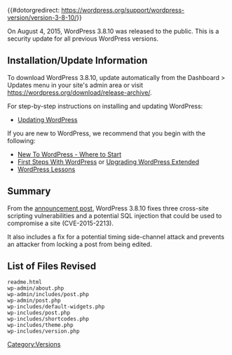 {{#dotorgredirect: https://wordpress.org/support/wordpress-version/version-3-8-10/}}
{{Languages|
{{en|Version 3.8.10}}
{{ja|Version 3.8.10}}
}}

On August 4, 2015, WordPress 3.8.10 was released to the public. This is a security update for all previous WordPress versions.

== Installation/Update Information ==
To download WordPress 3.8.10, update automatically from the Dashboard > Updates menu in your site's admin area or visit https://wordpress.org/download/release-archive/.

For step-by-step instructions on installing and updating WordPress:
* [[Updating WordPress]]

If you are new to WordPress, we recommend that you begin with the following:
* [[New To WordPress - Where to Start]]
* [[First Steps With WordPress]] or [[Upgrading WordPress Extended]]
* [[WordPress Lessons]]

== Summary ==
From the [https://wordpress.org/news/2015/08/wordpress-4-2-4/ announcement post], WordPress 3.8.10 fixes three cross-site scripting vulnerabilities and a potential SQL injection that could be used to compromise a site (CVE-2015-2213).

It also includes a fix for a potential timing side-channel attack and prevents an attacker from locking a post from being edited.

== List of Files Revised ==
<pre>
readme.html
wp-admin/about.php
wp-admin/includes/post.php
wp-admin/post.php
wp-includes/default-widgets.php
wp-includes/post.php
wp-includes/shortcodes.php
wp-includes/theme.php
wp-includes/version.php
</pre>

{{Versions}}

[[Category:Versions]]